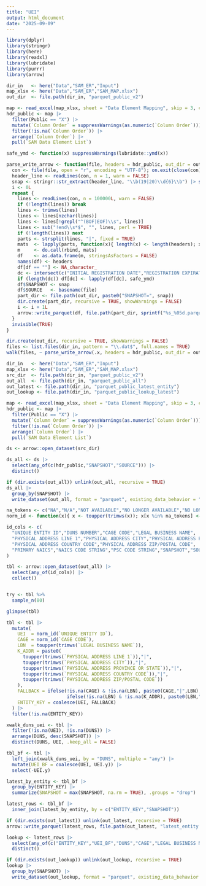 ```yaml
---
title: "UEI"
output: html_document
date: "2025-09-09"
---
```


```r

library(dplyr)
library(stringr)
library(here)
library(readxl)
library(lubridate)
library(purrr)
library(arrow)

dir_in   <- here("Data","SAM_ER","Input")
map_xlsx <- here("Data","SAM_ER","SAM_MAP.xlsx")
out_dir  <- file.path(dir_in, "parquet_public_v2")

map <- read_excel(map_xlsx, sheet = "Data Element Mapping", skip = 3, col_types = "text")
hdr_public <- map |>
  filter(Public == "X") |>
  mutate(`Column Order` = suppressWarnings(as.numeric(`Column Order`))) |>
  filter(!is.na(`Column Order`)) |>
  arrange(`Column Order`) |>
  pull(`SAM Data Element List`)

safe_ymd <- function(x) suppressWarnings(lubridate::ymd(x))

parse_write_arrow <- function(file, headers = hdr_public, out_dir = out_dir) {
  con <- file(file, open = "r", encoding = "UTF-8"); on.exit(close(con))
  header_line <- readLines(con, n = 1, warn = FALSE)
  snap <- stringr::str_extract(header_line, "\\b(19|20)\\d{6}\\b") |> safe_ymd() |> as.character()
  i <- 0L
  repeat {
    lines <- readLines(con, n = 100000L, warn = FALSE)
    if (!length(lines)) break
    lines <- trimws(lines)
    lines <- lines[nzchar(lines)]
    lines <- lines[!grepl("^(BOF|EOF)\\s", lines)]
    lines <- sub("!end\\s*$", "", lines, perl = TRUE)
    if (!length(lines)) next
    parts <- strsplit(lines, "|", fixed = TRUE)
    mats  <- lapply(parts, function(x){ length(x) <- length(headers); x })
    m     <- do.call(rbind, mats)
    df    <- as.data.frame(m, stringsAsFactors = FALSE)
    names(df) <- headers
    df[df == ""] <- NA_character_
    dc <- intersect(c("INITIAL REGISTRATION DATE","REGISTRATION EXPIRATION DATE","LAST UPDATE DATE","ACTIVATION DATE","ENTITY START DATE"), names(df))
    if (length(dc)) df[dc] <- lapply(df[dc], safe_ymd)
    df$SNAPSHOT <- snap
    df$SOURCE   <- basename(file)
    part_dir <- file.path(out_dir, paste0("SNAPSHOT=", snap))
    dir.create(part_dir, recursive = TRUE, showWarnings = FALSE)
    i <- i + 1L
    arrow::write_parquet(df, file.path(part_dir, sprintf("%s_%05d.parquet", tools::file_path_sans_ext(basename(file)), i)))
  }
  invisible(TRUE)
}

dir.create(out_dir, recursive = TRUE, showWarnings = FALSE)
files <- list.files(dir_in, pattern = "\\.dat$", full.names = TRUE)
walk(files, ~ parse_write_arrow(.x, headers = hdr_public, out_dir = out_dir))


```

```r


dir_in   <- here("Data","SAM_ER","Input")
map_xlsx <- here("Data","SAM_ER","SAM_MAP.xlsx")
src_dir  <- file.path(dir_in, "parquet_public_v2")
out_all  <- file.path(dir_in, "parquet_public_all")
out_latest <- file.path(dir_in, "parquet_public_latest_entity")
out_lookup <- file.path(dir_in, "parquet_public_lookup_latest")

map <- read_excel(map_xlsx, sheet = "Data Element Mapping", skip = 3, col_types = "text")
hdr_public <- map |>
  filter(Public == "X") |>
  mutate(`Column Order` = suppressWarnings(as.numeric(`Column Order`))) |>
  filter(!is.na(`Column Order`)) |>
  arrange(`Column Order`) |>
  pull(`SAM Data Element List`)

ds <- arrow::open_dataset(src_dir)

ds_all <- ds |>
  select(any_of(c(hdr_public,"SNAPSHOT","SOURCE"))) |>
  distinct()

if (dir.exists(out_all)) unlink(out_all, recursive = TRUE)
ds_all |>
  group_by(SNAPSHOT) |>
  write_dataset(out_all, format = "parquet", existing_data_behavior = "overwrite")

na_tokens <- c("NA","N/A","NOT AVAILABLE","NO LONGER AVAILABLE","NO LONGER AVALIABLE","NO LONGER AVAIL.","NOT APPLICABLE","NONE","UNKNOWN")
norm_id <- function(x){ x <- toupper(trimws(x)); x[x %in% na_tokens] <- NA_character_; x }

id_cols <- c(
  "UNIQUE ENTITY ID","DUNS NUMBER","CAGE CODE","LEGAL BUSINESS NAME",
  "PHYSICAL ADDRESS LINE 1","PHYSICAL ADDRESS CITY","PHYSICAL ADDRESS PROVINCE OR STATE",
  "PHYSICAL ADDRESS COUNTRY CODE","PHYSICAL ADDRESS ZIP/POSTAL CODE",
  "PRIMARY NAICS","NAICS CODE STRING","PSC CODE STRING","SNAPSHOT","SOURCE"
)

tbl <- arrow::open_dataset(out_all) |>
  select(any_of(id_cols)) |>
  collect()


try <- tbl %>% 
  sample_n(80)

glimpse(tbl)

tbl <- tbl |>
  mutate(
    UEI  = norm_id(`UNIQUE ENTITY ID`),
    CAGE = norm_id(`CAGE CODE`),
    LBN  = toupper(trimws(`LEGAL BUSINESS NAME`)),
    K_ADDR = paste0(
      toupper(trimws(`PHYSICAL ADDRESS LINE 1`)),"|",
      toupper(trimws(`PHYSICAL ADDRESS CITY`)),"|",
      toupper(trimws(`PHYSICAL ADDRESS PROVINCE OR STATE`)),"|",
      toupper(trimws(`PHYSICAL ADDRESS COUNTRY CODE`)),"|",
      toupper(trimws(`PHYSICAL ADDRESS ZIP/POSTAL CODE`))
    ),
    FALLBACK = ifelse(!is.na(CAGE) & !is.na(LBN), paste0(CAGE,"|",LBN),
                      ifelse(!is.na(LBN) & !is.na(K_ADDR), paste0(LBN,"|",K_ADDR), NA_character_)),
    ENTITY_KEY = coalesce(UEI, FALLBACK)
  ) |>
  filter(!is.na(ENTITY_KEY))

xwalk_duns_uei <- tbl |>
  filter(!is.na(UEI), !is.na(DUNS)) |>
  arrange(DUNS, desc(SNAPSHOT)) |>
  distinct(DUNS, UEI, .keep_all = FALSE)

tbl_bf <- tbl |>
  left_join(xwalk_duns_uei, by = "DUNS", multiple = "any") |>
  mutate(UEI_BF = coalesce(UEI, UEI.y)) |>
  select(-UEI.y)

latest_by_entity <- tbl_bf |>
  group_by(ENTITY_KEY) |>
  summarize(SNAPSHOT = max(SNAPSHOT, na.rm = TRUE), .groups = "drop")

latest_rows <- tbl_bf |>
  inner_join(latest_by_entity, by = c("ENTITY_KEY","SNAPSHOT"))

if (dir.exists(out_latest)) unlink(out_latest, recursive = TRUE)
arrow::write_parquet(latest_rows, file.path(out_latest, "latest_entity.parquet"))

lookup <- latest_rows |>
  select(any_of(c("ENTITY_KEY","UEI_BF","DUNS","CAGE","LEGAL BUSINESS NAME","PRIMARY NAICS","NAICS CODE STRING","PSC CODE STRING","SNAPSHOT"))) |>
  distinct()

if (dir.exists(out_lookup)) unlink(out_lookup, recursive = TRUE)
lookup |>
  group_by(SNAPSHOT) |>
  write_dataset(out_lookup, format = "parquet", existing_data_behavior = "overwrite")



```

```r

```


